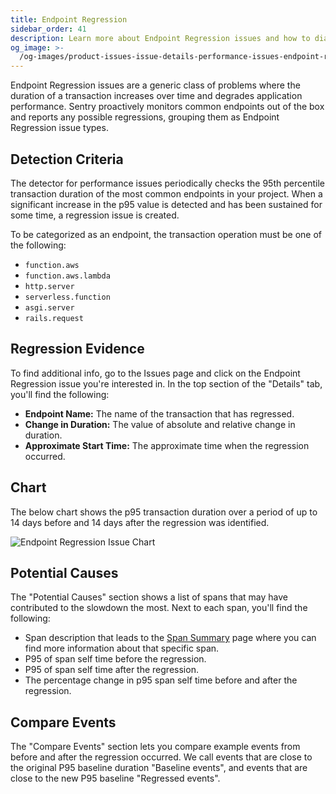 ```yaml
---
title: Endpoint Regression
sidebar_order: 41
description: Learn more about Endpoint Regression issues and how to diagnose and fix them.
og_image: >-
  /og-images/product-issues-issue-details-performance-issues-endpoint-regressions.png
---
```


Endpoint Regression issues are a generic class of problems where the duration of a transaction increases over time and degrades application performance. Sentry proactively monitors common endpoints out of the box and reports any possible regressions, grouping them as Endpoint Regression issue types.

## Detection Criteria

The detector for performance issues periodically checks the 95th percentile transaction duration of the most common endpoints in your project. When a significant increase in the p95 value is detected and has been sustained for some time, a regression issue is created.

To be categorized as an endpoint, the transaction operation must be one of the following:

- `function.aws`
- `function.aws.lambda`
- `http.server`
- `serverless.function`
- `asgi.server`
- `rails.request`

## Regression Evidence

To find additional info, go to the Issues page and click on the Endpoint Regression issue you're interested in. In the top section of the "Details" tab, you'll find the following:

- **Endpoint Name:** The name of the transaction that has regressed.
- **Change in Duration:** The value of absolute and relative change in duration.
- **Approximate Start Time:** The approximate time when the regression occurred.

## Chart

The below chart shows the p95 transaction duration over a period of up to 14 days before and 14 days after the regression was identified.

![Endpoint Regression Issue Chart](./img/endpoint-regression-chart.png)

## Potential Causes

The "Potential Causes" section shows a list of spans that may have contributed to the slowdown the most. Next to each span, you'll find the following:

- Span description that leads to the [Span Summary](/product/insights/overview/transaction-summary/) page where you can find more information about that specific span.
- P95 of span self time before the regression.
- P95 of span self time after the regression.
- The percentage change in p95 span self time before and after the regression.

## Compare Events

The "Compare Events" section lets you compare example events from before and after the regression occurred. We call events that are close to the original P95 baseline duration "Baseline events", and events that are close to the new P95 baseline "Regressed events".
